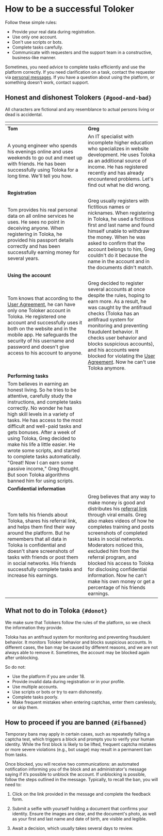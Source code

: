 # How to be a successful Toloker

Follow these simple rules:

- Provide your real data during registration.
- Use only one account.
- Don't use scripts or bots.
- Complete tasks carefully.
- Communicate with requesters and the support team in a constructive, business-like manner.

<Note mode="tip" title="Tip">

Sometimes, you need advice to complete tasks efficiently and use the platform correctly. If you need clarification on a task, contact the requester via [personal messages](https://we.toloka.ai/messages). If you have a question about using the platform, or something doesn't work, contact support.

</Note>

## Honest and dishonest Tolokers `{#good-and-bad}`

All characters are fictional and any resemblance to actual persons living or dead is accidental.

| <img src="https://tlkfrontprod.azureedge.net/portal-production/static/uploaded/images/1676733315923/1676733315923_original_svg.svg" alt="" /> | <img src="https://tlkfrontprod.azureedge.net/portal-production/static/uploaded/images/1676733314901/1676733314901_original_svg.svg" alt="" /> |
| ----- | ----- |
| **Tom** | **Greg** |
| A young engineer who spends his evenings online and uses weekends to go out and meet up with friends. He has been successfully using Toloka for a long time. We'll tell you how. | An IT specialist with incomplete higher education who specializes in website development. He uses Toloka as an additional source of income. He has registered recently and has already encountered problems. Let's find out what he did wrong. |
| **Registration** | |
| Tom provides his real personal data on all online services he uses. He sees no point in deceiving anyone. When registering in Toloka, he provided his passport details correctly and has been successfully earning money for several years. | Greg usually registers with fictitious names or nicknames. When registering in Toloka, he used a fictitious first and last name and found himself unable to withdraw the money. When he was asked to confirm that the account belongs to him, Greg couldn't do it because the name in the account and in the documents didn't match. |
| **Using the account** | |
| Tom knows that according to the [User Agreement](https://toloka.ai/tolokers/legal/user-agreement/), he can have only one Toloker account in Toloka. He registered one account and successfully uses it both on the website and in the mobile app. He safeguards the security of his username and password and doesn't give access to his account to anyone. | Greg decided to register several accounts at once despite the rules, hoping to earn more. As a result, he was caught by the antifraud checks (Toloka has an antifraud system for monitoring and preventing fraudulent behavior. It checks user behavior and blocks suspicious accounts), and his accounts were blocked for violating the [User Agreement](https://toloka.ai/tolokers/legal/user-agreement/). Now he can't use Toloka anymore. |
| **Performing tasks** | |
| Tom believes in earning an honest living. So he tries to be attentive, carefully study the instructions, and complete tasks correctly. No wonder he has high skill levels in a variety of tasks. He has access to the most difficult and well-paid tasks and gets bonuses. After a week of using Toloka, Greg decided to make his life a little easier. He wrote some scripts, and started to complete tasks automatically. "Great! Now I can earn some passive income," Greg thought. But soon Toloka algorithms banned him for using scripts. |
| **Confidential information** | |
| Tom tells his friends about Toloka, shares his referral link, and helps them find their way around the platform. But he remembers that all data in Toloka is confidential and doesn't share screenshots of tasks with friends or post them in social networks. His friends successfully complete tasks and increase his earnings. | Greg believes that any way to make money is good and distributes his [referral link](../referal) through viral emails. Greg also makes videos of how he completes training and posts screenshots of completed tasks in social networks. Moderators noticed this, excluded him from the referral program, and blocked his access to Toloka for disclosing confidential information. Now he can't make his own money or get a percentage of his friends earnings. |

## What not to do in Toloka `{#donot}`
We make sure that Tolokers follow the rules of the platform, so we check the information they provide.

Toloka has an antifraud system for monitoring and preventing fraudulent behavior. It monitors Toloker behavior and blocks suspicious accounts. In different cases, the ban may be caused by different reasons, and we are not always able to remove it. Sometimes, the account may be blocked again after unblocking.

So do not:

- Use the platform if you are under 18.
- Provide invalid data during registration or in your profile.
- Use multiple accounts.
- Use scripts or bots or try to earn dishonestly.
- Complete tasks poorly.
- Make frequent mistakes when entering captchas, enter them carelessly, or skip them.

## How to proceed if you are banned `{#ifbanned}`
Temporary bans may apply in certain cases, such as repeatedly failing a captcha test, which triggers a block and prompts you to verify your human identity. While the first block is likely to be lifted, frequent captcha mistakes or more severe violations (e.g., bot usage) may result in a permanent ban from tasks.

Once blocked, you will receive two communications: an automated notification informing you of the block and an administrator's message saying if it’s possible to unblock the account. If unblocking is possible, follow the steps outlined in the message. Typically, to recall the ban, you will need to:

1. Click on the link provided in the message and complete the feedback form.

1. Submit a selfie with yourself holding a document that confirms your identity. Ensure the images are clear, and the document's photo, as well as your first and last name and date of birth, are visible and legible.

1. Await a decision, which usually takes several days to review.

